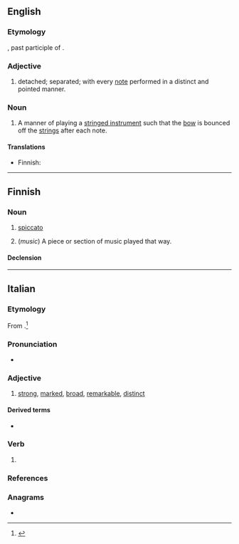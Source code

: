 ==English==

===Etymology===
{{etyl|it|en}}, past participle of {{m|it|spicare||to detach, to separate}}.

===Adjective===
{{en-adj}}

# {{lb|en|music}} detached; separated; with every [[note]] performed in a distinct and pointed manner.

===Noun===
{{en-noun}}

# {{lb|en|music}} A manner of playing a [[stringed instrument]] such that the [[bow]] is bounced off the [[string|strings]] after each note.

====Translations====
{{trans-top|manner of playing}}
* Finnish: {{t+|fi|spiccato}}
{{trans-mid}}
{{trans-bottom}}

----

==Finnish==

===Noun===
{{fi-noun}}

# {{lb|fi|music}} [[#English|spiccato]] {{gloss|manner of playing a stringed instrument}}
# (''music'') A piece or section of music played that way.

====Declension====
{{fi-decl-palvelu|spiccato|a}}

----

==Italian==

===Etymology===
From {{m|it|spiccare}}.<ref>{{R:it:Trec}}</ref>

===Pronunciation===
* {{it-IPA}}

===Adjective===
{{it-adj|spiccat}}

# [[strong]], [[marked]], [[broad]], [[remarkable]], [[distinct]]

====Derived terms====
* {{l|it|spiccatamente}}

===Verb===
{{it-pp|spiccat}}

# {{past participle of|spiccare|lang=it|nocat=1}}

===References===
<references/>

===Anagrams===
* {{l|it|postacci}}